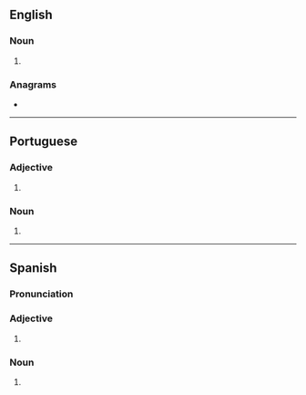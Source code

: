 {{also|Anglos|angļos}}
==English==

===Noun===
{{head|en|noun form}}

# {{plural of|en|anglo}}

===Anagrams===
* {{anagrams|en|a=aglnos|langos|logans|longas|slogan}}

----

==Portuguese==

===Adjective===
{{head|pt|adjective form|g=m-p}}

# {{adj form of|pt|anglo||m|p}}

===Noun===
{{head|pt|noun form|g=m-p}}

# {{plural of|pt|anglo}}

----

==Spanish==

===Pronunciation===
{{es-IPA}}

===Adjective===
{{head|es|adjective form|g=m-p}}

# {{adj form of|es|anglo||m|p}}

===Noun===
{{head|es|noun form|g=m-p}}

# {{inflection of|es|anglo||m|p}}